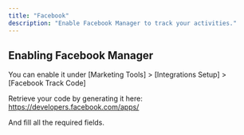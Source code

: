 ```yaml
---
title: "Facebook"
description: "Enable Facebook Manager to track your activities."
---
```


## Enabling Facebook Manager

You can enable it under [Marketing Tools] \> [Integrations Setup] \> [Facebook Track Code]

Retrieve your code by generating it here:\
https://developers.facebook.com/apps/

And fill all the required fields.